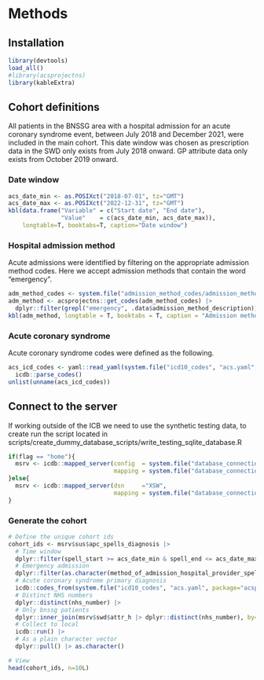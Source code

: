 # Methods

## Installation

```r
library(devtools)
load_all()
#library(acsprojectns)
library(kableExtra)
```

## Cohort definitions

All patients in the BNSSG area with a hospital admission for an acute coronary syndrome event,
between July 2018 and December 2021, were included in the main cohort. This date window was chosen
as prescription data in the SWD only exists from July 2018 onward. GP attribute data only exists
from October 2019 onward.

### Date window

```r
acs_date_min <- as.POSIXct("2018-07-01", tz="GMT")
acs_date_max <- as.POSIXct("2022-12-31", tz="GMT")
kbl(data.frame("Variable" = c("Start date", "End date"), 
               "Value"    = c(acs_date_min, acs_date_max)), 
    longtable=T, booktabs=T, caption="Date window")
```

### Hospital admission method

Acute admissions were identified by filtering on the appropriate admission method codes. Here we accept admission methods that contain the word "emergency".

```r
adm_method_codes <- system.file("admission_method_codes/admission_method_codes.csv", package="acsprojectns")
adm_method <- acsprojectns::get_codes(adm_method_codes) |>
  dplyr::filter(grepl("emergency", .data$admission_method_description))
kbl(adm_method, longtable = T, booktabs = T, caption = "Admission methods")
```

### Acute coronary syndrome

Acute coronary syndrome codes were defined as the following.

```r
acs_icd_codes <- yaml::read_yaml(system.file("icd10_codes", "acs.yaml", package="acsprojectns")) |>
  icdb::parse_codes()
unlist(unname(acs_icd_codes))
```

## Connect to the server
If working outside of the ICB we need to use the synthetic testing data, to create run the script located in scripts/create_dummy_database_scripts/write_testing_sqlite_database.R
```r
if(flag == "home"){
  msrv <- icdb::mapped_server(config  = system.file("database_connections", flag, "mysql.yaml", package="acsprojectns"), 
                              mapping = system.file("database_connections", flag, "mapping.yaml", package="acsprojectns"))
}else{
  msrv <- icdb::mapped_server(dsn     ="XSW", 
                              mapping = system.file("database_connections", flag, "mapping.yaml", package="acsprojectns"))
}
```

### Generate the cohort
```r
# Define the unique cohort ids
cohort_ids <- msrv$sus$apc_spells_diagnosis |>
  # Time window
  dplyr::filter(spell_start >= acs_date_min & spell_end <= acs_date_max) |>
  # Emergency admission
  dplyr::filter(as.character(method_of_admission_hospital_provider_spell) %in% !!adm_method$admission_method_code) |>
  # Acute coronary syndrome primary diagnosis
  icdb::codes_from(system.file("icd10_codes", "acs.yaml", package="acsprojectns"), primary_diagnosis_icd) |>
  # Distinct NHS numbers
  dplyr::distinct(nhs_number) |>
  # Only bnssg patients
  dplyr::inner_join(msrv$swd$attr_h |> dplyr::distinct(nhs_number), by="nhs_number") |>
  # Collect to local
  icdb::run() |>
  # As a plain character vector
  dplyr::pull() |> as.character()

# View
head(cohort_ids, n=10L)
```
